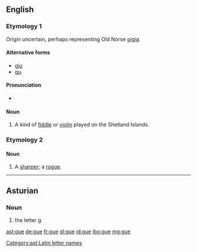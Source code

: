{{also|gué|güe}}
==English==

===Etymology 1===
Origin uncertain, perhaps representing Old Norse ''[[gígja]]''.

====Alternative forms====
* [[gju]]
* [[gu]]

====Pronunciation====
* {{IPA|/ɡjuː/|lang=en}}

====Noun====
{{en-noun}}

# {{context|Shetland|lang=en}} A kind of [[fiddle]] or [[violin]] played on the Shetland Islands.

===Etymology 2===

====Noun====
{{en-noun}}

# {{context|obsolete|lang=en}} A [[sharper]]; a [[rogue]].
#: {{rfquotek|J. Webster}}

{{Webster 1913}}

----

==Asturian==

===Noun===
{{ast-noun|f}}

# the letter [[g]]

[[Category:ast:Latin letter names]]

[[ast:gue]]
[[de:gue]]
[[fr:gue]]
[[gl:gue]]
[[id:gue]]
[[jbo:gue]]
[[mg:gue]]